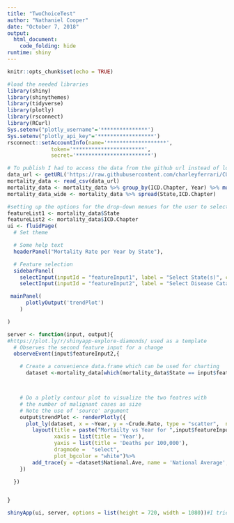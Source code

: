 ```yaml
---
title: "TwoChoiceTest"
author: "Nathaniel Cooper"
date: "October 7, 2018"
output: 
  html_document:
    code_folding: hide
runtime: shiny  
---
```


```r
knitr::opts_chunk$set(echo = TRUE)
```

```r
#load the needed libraries
library(shiny)
library(shinythemes)
library(tidyverse)
library(plotly)
library(rsconnect)
library(RCurl)
Sys.setenv("plotly_username"='***************')
Sys.setenv("plotly_api_key"='******************')
rsconnect::setAccountInfo(name='*******************',
			  token='***********************',
			  secret='************************')
```

```r
# To publish I had to access the data from the github url instead of locally
data_url <- getURL('https://raw.githubusercontent.com/charleyferrari/CUNY_DATA_608/master/module3/data/cleaned-cdc-mortality-1999-2010-2.csv')
mortality_data <- read_csv(data_url)
mortality_data <- mortality_data %>% group_by(ICD.Chapter, Year) %>% mutate(National.Ave = sum(Deaths)*1e5/sum(Population))
mortality_data_wide <- mortality_data %>% spread(State,ICD.Chapter)
```

```r
#setting up the options for the drop-down menues for the user to select data
featureList1 <- mortality_data$State
featureList2 <- mortality_data$ICD.Chapter
ui <- fluidPage(
  # Set theme

  # Some help text
  headerPanel("Mortality Rate per Year by State"),

  # Feature selection
  sidebarPanel(
    selectInput(inputId = "featureInput1", label = "Select State(s)", choices = featureList1, selected = "AL"),
    selectInput(inputId = "featureInput2", label = "Select Disease Catagory", choices = featureList2, selected = "Neoplasms")),

 mainPanel(
      plotlyOutput('trendPlot')
    )

)
```

```r
server <- function(input, output){
#https://plot.ly/r/shinyapp-explore-diamonds/ used as a template
  # Observes the second feature input for a change
  observeEvent(input$featureInput2,{

    # Create a convenience data.frame which can be used for charting
      dataset <-mortality_data[which(mortality_data$State == input$featureInput1 & mortality_data$ICD.Chapter == input$featureInput2),]



    # Do a plotly contour plot to visualize the two featres with
    # the number of malignant cases as size
    # Note the use of 'source' argument
    output$trendPlot <- renderPlotly({
      plot_ly(dataset, x = ~Year, y = ~Crude.Rate, type = "scatter",  name = input$featureInput1, mode = "lines+markers", source = "subset") %>%
        layout(title = paste("Mortailty vs Year for ",input$featureInput1, "and ", input$featureInput2),
               xaxis = list(title = 'Year'),
               yaxis = list(title = 'Deaths per 100,000'),
               dragmode =  "select",
               plot_bgcolor = "white")%>%
        add_trace(y = ~dataset$National.Ave, name = 'National Average',mode = 'lines+markers')
    })

  })


}

shinyApp(ui, server, options = list(height = 720, width = 1080))#I tried to make the graph bigger with little success
```
